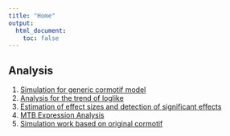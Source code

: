 ```yaml
---
title: "Home"
output:
  html_document:
    toc: false
---
```


## Analysis

1. [Simulation for generic cormotif model](Simulation_generic_Cormotif.html)
2. [Analysis for the trend of loglike](Trend_of_loglike.html)
3. [Estimation of effect sizes and detection of significant effects](estimation_of_effect_size.html)
4. [MTB Expression Analysis](MTB_Expression_Analysis.html)
5. [Simulation work based on original cormotif](Simulation.html)

